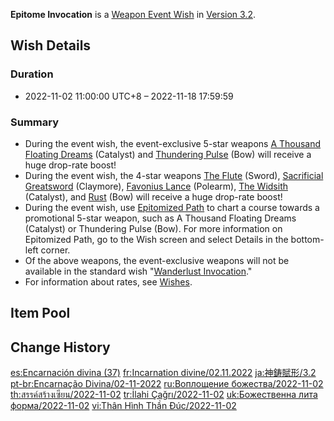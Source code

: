 {{Wish
|name              = Epitome Invocation 2022-11-02
|image             = Epitome Invocation 2022-11-02.png
|type              = Weapon Event
|duration          = event
|time_start        = 2022-11-02 11:00:00
|time_start_offset = GMT+8
|time_end          = 2022-11-18 17:59:59
|link              = https://genshin.hoyoverse.com/en/news/detail/25269
|preceding         = Epitome Invocation/2022-10-14
|alongside         = The Moongrass' Enlightenment/2022-11-02
|alongside2        = Tapestry of Golden Flames/2022-11-02
|succeeding        = Epitome Invocation/2022-11-18
}}
'''Epitome Invocation''' is a [[Weapon Event Wish]] in [[Version 3.2]].

==Wish Details==
===Duration===
* 2022-11-02 11:00:00 UTC+8 &ndash; 2022-11-18 17:59:59

===Summary===
* During the event wish, the event-exclusive 5-star weapons [[A Thousand Floating Dreams]] (Catalyst) and [[Thundering Pulse]] (Bow) will receive a huge drop-rate boost!
* During the event wish, the 4-star weapons [[The Flute]] (Sword), [[Sacrificial Greatsword]] (Claymore), [[Favonius Lance]] (Polearm), [[The Widsith]] (Catalyst), and [[Rust]] (Bow) will receive a huge drop-rate boost!
* During the event wish, use [[Epitomized Path]] to chart a course towards a promotional 5-star weapon, such as A Thousand Floating Dreams (Catalyst) or Thundering Pulse (Bow). For more information on Epitomized Path, go to the Wish screen and select Details in the bottom-left corner.
* Of the above weapons, the event-exclusive weapons will not be available in the standard wish "[[Wanderlust Invocation]]."
* For information about rates, see [[Wish]]es.

==Item Pool==
{{Wish Pool
|weapon_5_F    = A Thousand Floating Dreams; Thundering Pulse
|weapon_4_F    = The Flute; Sacrificial Greatsword; Favonius Lance; The Widsith; Rust
|character_4   = Barbara; Beidou; Bennett; Candace; Chongyun; Collei; Diona; Dori; Fischl; Gorou; Kujou Sara; Kuki Shinobu; Ningguang; Noelle; Razor; Rosaria; Sayu; Shikanoin Heizou; Sucrose; Thoma; Xiangling; Xingqiu; Xinyan; Yanfei; Yun Jin
|weapon_5      = Amos' Bow; Aquila Favonia; Lost Prayer to the Sacred Winds; Primordial Jade Winged-Spear; Skyward Atlas; Skyward Blade; Skyward Harp; Skyward Pride; Skyward Spine; Wolf's Gravestone
|weapon_4      = Dragon's Bane; Eye of Perception; Favonius Codex; Favonius Greatsword; Favonius Sword; Favonius Warbow; Lion's Roar; Rainslasher; Sacrificial Bow; Sacrificial Fragments; Sacrificial Sword; The Bell; The Stringless
|weapon_3      = Black Tassel; Bloodtainted Greatsword; Cool Steel; Debate Club; Emerald Orb; Ferrous Shadow; Harbinger of Dawn; Magic Guide; Raven Bow; Sharpshooter's Oath; Skyrider Sword; Slingshot; Thrilling Tales of Dragon Slayers
}}

==Change History==
{{Change History|3.2}}

[[es:Encarnación divina (37)]]
[[fr:Incarnation divine/02.11.2022]]
[[ja:神鋳賦形/3.2]]
[[pt-br:Encarnação Divina/02-11-2022]]
[[ru:Воплощение божества/2022-11-02]]
[[th:สรรค์สร้างเซียน/2022-11-02]]
[[tr:İlahi Çağrı/2022-11-02]]
[[uk:Божественна лита форма/2022-11-02]]
[[vi:Thân Hình Thần Đúc/2022-11-02]]
